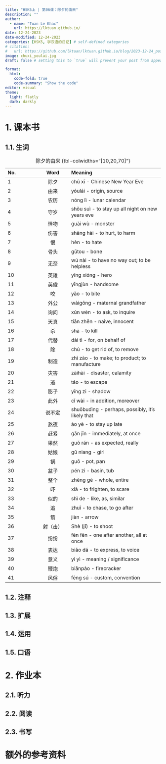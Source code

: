 ---
title: "HSK5上 | 第06课：除夕的由来"
description: ""
author:
  - name: "Tuan Le Khac"
    url: https://lktuan.github.io/
date: 12-24-2023
date-modified: 12-24-2023
categories: [HSK5, 学汉语的日记] # self-defined categories
# citation: 
#   url: https://github.com/lktuan/lktuan.github.io/blog/2023-12-24_post/
image: chuxi_youlai.jpg
draft: false # setting this to `true` will prevent your post from appearing on your listing page until you're ready!

format: 
  html: 
    code-fold: true
    code-summary: "Show the code"
editor: visual
theme:
  light: flatly
  dark: darkly
---

# 1. 课本书

## 1.1. 生词

| No. |   Word   | Meaning                                                        |
|:--------------|:-------------:|:------------------------------------------|
|1|除夕|chú xī - Chinese New Year Eve|
|2|由来|yóulái - origin, source|
|3|农历|nóng lì - lunar calendar|
|4|守岁|shǒu suì - to stay up all night on new years eve|
|5|怪物|guài wù - monster|
|6|伤害|shāng hài - to hurt, to harm|
|7|恨|hèn - to hate|
|8|骨头|gǔtou - bone|
|9|无奈|wú nài - to have no way out; to be helpless|
|10|英雄|yīng xióng - hero|
|11|英俊|yīngjùn - handsome|
|12|咬|yǎo - to bite|
|13|外公|wàigōng - maternal grandfather|
|14|询问|xún wèn - to ask, to inquire|
|15|天真|tiān zhēn - naive, innocent|
|16|杀|shā - to kill|
|17|代替|dài tì - for, on behalf of|
|18|除|chú - to get rid of, to remove|
|19|制造|zhì zào - to make; to product; to manufacture|
|20|灾害|zāihài - disaster, calamity|
|21|逃|táo - to escape|
|22|影子|yǐng zi - shadow|
|23|此外|cǐ wài - in addition, moreover|
|24|说不定|shuōbudìng - perhaps, possibly, it's likely that|
|25|熬夜|áo yè - to stay up late|
|26|赶紧|gǎn jǐn - immediately, at once|
|27|果然|guǒ rán - as expected, really|
|28|姑娘|gū niang - girl|
|29|锅|guō - pot, pan|
|30|盆子|pén zi - basin, tub|
|31|整个|zhěng gè - whole, entire|
|32|吓|xià - to frighten, to scare|
|33|似的|shì de - like, as, similar|
|34|追|zhuī - to chase, to go after|
|35|箭|jiàn - arrow|
|36|射（击）|Shè (jī) - to shoot|
|37|纷纷|fēn fēn - one after another, all at once|
|38|表达|biǎo dá - to express, to voice|
|39|意义|yì yì - meaning / significance|
|40|鞭炮|biānpào - firecracker|
|41|风俗|fēng sú - custom, convention|

: 除夕的由来 {tbl-colwidths="\[10,20,70\]"}

## 1.2. 注释

## 1.3. 扩展

## 1.4. 运用

## 1.5. 口语

# 2. 作业本

## 2.1. 听力

## 2.2. 阅读

## 2.3. 书写

# 额外的参考资料
